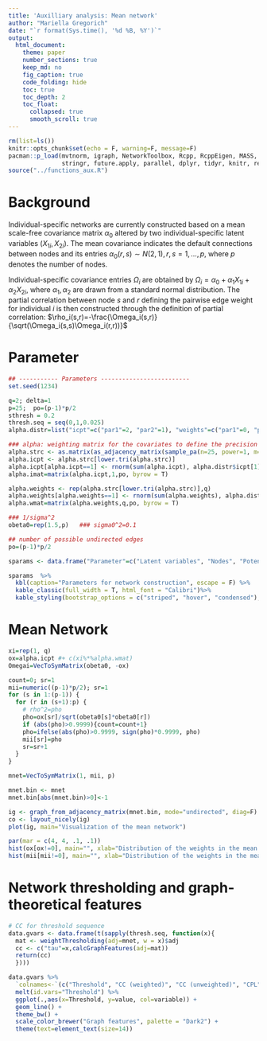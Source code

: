 ```yaml
---
title: 'Auxilliary analysis: Mean network'
author: "Mariella Gregorich"
date: "`r format(Sys.time(), '%d %B, %Y')`"
output: 
  html_document:
    theme: paper
    number_sections: true
    keep_md: no
    fig_caption: true
    code_folding: hide
    toc: true
    toc_depth: 2
    toc_float: 
      collapsed: true
      smooth_scroll: true
---
```


```r
rm(list=ls())
knitr::opts_chunk$set(echo = F, warning=F, message=F)
pacman::p_load(mvtnorm, igraph, NetworkToolbox, Rcpp, RcppEigen, MASS, lqmm, ggplot2, 
               stringr, future.apply, parallel, dplyr, tidyr, knitr, reshape2,kableExtra)
source("../functions_aux.R")

```

# Background

Individual-specific networks are currently constructed based on a mean scale-free covariance matrix $\alpha_0$ altered by two individual-specific latent variables $(X_{1i},X_{2i})$. The mean covariance indicates the default connections between nodes and its entries $\alpha_0(r,s)\sim N(2,1) , r,s=1,...,p$, where $p$ denotes the number of nodes.

Individual-specific covariance entries $\Omega_i$ are obtained by
$\Omega_i = \alpha_0 + \alpha_1X_{1i} + \alpha_2X_{2i}$, where $\alpha_1, \alpha_2$ are drawn from a standard normal distribution.
The partial correlation between node $s$ and $r$ defining the pairwise edge weight for individual $i$ is then constructed through the definition of partial correlation:
$\rho_i(s,r)=-\frac{\Omega_i(s,r)}{\sqrt(\Omega_i(s,s)\Omega_i(r,r))}$

# Parameter
```r
## ----------- Parameters -------------------------
set.seed(1234)

q=2; delta=1                                                                    # q: number of covariates; delta: variance of covariate xi; qstar: number of latent processes
p=25;  po=(p-1)*p/2                                                             # p: number of biomarker nodes;  po: number of undirected edges
sthresh = 0.2                                                                   # Sparsification threshold for data gen
thresh.seq = seq(0,1,0.025)                                                      # Sparsification sequence for data ana
alpha.distr=list("icpt"=c("par1"=2, "par2"=1), "weights"=c("par1"=0, "par2"=1))

### alpha: weighting matrix for the covariates to define the precision matrix
alpha.strc <- as.matrix(as_adjacency_matrix(sample_pa(n=25, power=1, m=2)))
alpha.icpt <- alpha.strc[lower.tri(alpha.strc)]
alpha.icpt[alpha.icpt==1] <- rnorm(sum(alpha.icpt), alpha.distr$icpt[1], alpha.distr$icpt[2])
alpha.imat=matrix(alpha.icpt,1,po, byrow = T)

alpha.weights <- rep(alpha.strc[lower.tri(alpha.strc)],q)
alpha.weights[alpha.weights==1] <- rnorm(sum(alpha.weights), alpha.distr$weights[1], alpha.distr$weights[2])                              
alpha.wmat=matrix(alpha.weights,q,po, byrow = T)

### 1/sigma^2
obeta0=rep(1.5,p)   ### sigma0^2=0.1

## number of possible undirected edges
po=(p-1)*p/2

sparams <- data.frame("Parameter"=c("Latent variables", "Nodes", "Potential edges","$\\Omega_i(s,s)$"), "Value"=c(q, p, po, obeta0[1]))

sparams  %>%
  kbl(caption="Parameters for network construction", escape = F) %>%
  kable_classic(full_width = T, html_font = "Calibri")%>%
  kable_styling(bootstrap_options = c("striped", "hover", "condensed"), full_width = T, position = "left",fixed_thead = T)
```





# Mean Network
```r
xi=rep(1, q)
ox=alpha.icpt #+ c(xi%*%alpha.wmat)
Omegai=VecToSymMatrix(obeta0, -ox)

count=0; sr=1
mii=numeric((p-1)*p/2); sr=1
for (s in 1:(p-1)) {
  for (r in (s+1):p) {
    # rho^2=pho
    pho=ox[sr]/sqrt(obeta0[s]*obeta0[r])
    if (abs(pho)>0.9999){count=count+1}
    pho=ifelse(abs(pho)>0.9999, sign(pho)*0.9999, pho)
    mii[sr]=pho
    sr=sr+1
  }
}

mnet=VecToSymMatrix(1, mii, p)

mnet.bin <- mnet
mnet.bin[abs(mnet.bin)>0]<-1

ig <- graph_from_adjacency_matrix(mnet.bin, mode="undirected", diag=F)
co <- layout_nicely(ig)
plot(ig, main="Visualization of the mean network")
```

```r
par(mar = c(4, 4, .1, .1))
hist(ox[ox!=0], main="", xlab="Distribution of the weights in the mean covariance matrix", breaks=20)
hist(mii[mii!=0], main="", xlab="Distribution of the weights in the mean network", breaks=20)
```


# Network thresholding and graph-theoretical features
```r
# CC for threshold sequence
data.gvars <- data.frame(t(sapply(thresh.seq, function(x){
  mat <- weightThresholding(adj=mnet, w = x)$adj
  cc <- c("tau"=x,calcGraphFeatures(adj=mat))
  return(cc)
  })))

data.gvars %>%
  `colnames<-`(c("Threshold", "CC (weighted)", "CC (unweighted)", "CPL", "Modularity", "Assortativity", "Diameter", "Radius", "Eigen-Centrality")) %>%
  melt(id.vars="Threshold") %>%
  ggplot(.,aes(x=Threshold, y=value, col=variable)) +
  geom_line() +
  theme_bw() +
  scale_color_brewer("Graph features", palette = "Dark2") +
  theme(text=element_text(size=14))
```


